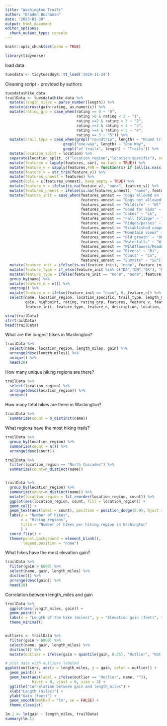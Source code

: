 ```yaml
---
title: "Washington Trails"
author: "Braden Buchanan"
date: "2023-01-30"
output: html_document
editor_options: 
  chunk_output_type: console
---
```


```r
knitr::opts_chunk$set(echo = TRUE)
```

```r
library(tidyverse)
```

load data
```r
tuesdata <- tidytuesdayR::tt_load('2020-11-24')
```

Cleaning script - provided by authors
```r
tuesdata$hike_data
trailData <- tuesdata$hike_data %>%
  mutate(length_miles = parse_number(length)) %>%
  mutate(across(gain:rating, as.numeric)) %>%
  mutate(rating_grp = case_when(rating == 0 ~ "0",
                                rating >0 & rating < 2 ~ "1",
                                rating >=2 & rating < 3 ~ "2",
                                rating >=3 & rating < 4 ~ "3",
                                rating >=4 & rating < 5 ~ "4",
                                rating == 5 ~ "5")) %>%
  mutate(trail_type = case_when(grepl("roundtrip", length) ~ "Round trip",
                          grepl("one-way", length) ~ "One Way",
                          grepl("of trails", length) ~ "Trails")) %>% 
  mutate(location_split = location) %>%
  separate(location_split, c("location_region","location_specific"), sep = ' -- ') %>%
  mutate(features = lapply(features, sort, na.last = TRUE)) %>%
  mutate(feature_v = sapply(features,FUN = function(x) if (all(is.na(x))) NA else paste(x,collapse = ", "))) %>%
  mutate(feature_v = str_trim(feature_v)) %>%
  mutate(features_unnest = features) %>%
  unnest(cols = c(features_unnest), keep_empty = TRUE) %>% 
  mutate(feature_v = ifelse(is.na(feature_v), "none", feature_v)) %>%
  mutate(features_unnest = ifelse(is.na(features_unnest), "none", features_unnest)) %>%
  mutate(feature_init = case_when(features_unnest == "Dogs allowed on leash" ~ "DA",
                                  features_unnest == "Dogs not allowed" ~ "DN",
                                  features_unnest == "Wildlife" ~ "Wl",
                                  features_unnest == "Good for kids" ~ "GK",
                                  features_unnest == "Lakes" ~ "Lk",
                                  features_unnest == "Fall foliage" ~ "FF",
                                  features_unnest == "Ridges/passes" ~ "RP",
                                  features_unnest == "Established campsites" ~ "EC",
                                  features_unnest == "Mountain views" ~ "MV",
                                  features_unnest == "Old growth" ~ "OG",
                                  features_unnest == "Waterfalls" ~ "Wf",
                                  features_unnest == "Wildflowers/Meadows" ~ "WM",
                                  features_unnest == "Rivers" ~ "Ri",
                                  features_unnest == "Coast" ~ "Co",
                                  features_unnest == "Summits" ~ "Su")) %>%
  mutate(feature_init = ifelse(is.na(feature_init), "none", feature_init)) %>%
  mutate(feature_type = if_else(feature_init %in% c("DA","DN","GK"), "Companion", "Feature")) %>%
  mutate(feature_type = ifelse(feature_init == "none", "none", feature_type)) %>%
  group_by(name) %>%
  mutate(feature_n = n()) %>%
  ungroup() %>%
  mutate(feature_n = ifelse(feature_init == "none", 0, feature_n)) %>%
  select(name, location_region, location_specific, trail_type, length_miles, 
         gain, highpoint, rating, rating_grp, features, feature_v, features_unnest, 
         feature_init, feature_type, feature_n, description, location, length)
```


```r
view(trailData)
str(trailData)
head(trailData)
```

What are the longest hikes in Washington?
```r
trailData %>%
  select(name, location_region, length_miles, gain) %>%
  arrange(desc(length_miles)) %>%
  unique() %>%
  head(20)
```

How many unique hiking regions are there?
```r
trailData %>%
  select(location_region) %>%
  arrange(desc(location_region)) %>%
  unique()
```

How many total hikes are there in Washington?
```r
trailData %>%
  summarize(count = n_distinct(name))
```

What regions have the most hiking trails?
```r
trailData %>%
  group_by(location_region) %>%
  summarize(count = n()) %>%
  arrange(desc(count))

trailData %>%
  filter(location_region == "North Cascades") %>%
  summarize(count=n_distinct(name))


trailData %>%
  group_by(location_region) %>%
  summarize(count=n_distinct(name)) %>%
  mutate(location_region = fct_reorder(location_region, count)) %>%
  ggplot(aes(location_region, count, fill = location_region)) +
  geom_col() +
  geom_text(aes(label = count), position = position_dodge(0.9), hjust = 1.2, color = "white") +
  labs(y = "Number of hikes",
       x = "Hiking regions",
       title = "Number of hikes per hiking region in Washington"
       ) + 
  coord_flip() + 
  theme(panel.background = element_blank(),
        legend.position = "none")
```

What hikes have the most elevation gain?
```r
trailData %>%
  filter(gain > 6000) %>%
  select(name, gain, length_miles) %>%
  distinct() %>%
  arrange(desc(gain)) %>%
  head(20)
```

Correlation between length_miles and gain
```r
trailData %>%
  ggplot(aes(length_miles, gain)) +
  geom_point() +
  labs(x = "Length of the hike (miles)", y = "Elevation gain (feet)", title = "Correlation between hike length and elevation gain") +
  theme_minimal()


outliers <- trailData %>%
  filter(gain > 6000) %>%
  select(name, gain, length_miles) %>%
  distinct() %>%
  mutate(outlier = ifelse(gain > quantile(gain, 0.85), "Outlier", "Not Outlier"))

# plot data with outliers labeled
ggplot(outliers, aes(x = length_miles, y = gain, color = outlier)) +
  geom_point() +
  geom_text(aes(label = ifelse(outlier == "Outlier", name, "")),
            hjust = 0, vjust = 0, size = 3) +
  ggtitle("Correlation between gain and length_miles") +
  xlab("Length (miles)") +
  ylab("Gain (feet)") +
  geom_smooth(method = "lm", se = FALSE) + 
  theme_classic()

lm.1 <- lm(gain ~ length_miles, trailData)
summary(lm.1)
```


